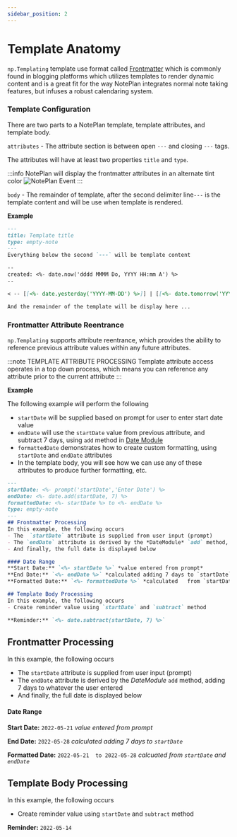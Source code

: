```yaml
---
sidebar_position: 2
---
```


# Template Anatomy
`np.Templating` template use format called [Frontmatter](https://jekyllrb.com/docs/front-matter/) which is commonly found in blogging platforms which utilizes templates to render dynamic content and is a great fit for the way NotePlan integrates normal note taking features, but infuses a robust calendaring system.

### Template Configuration
There are two parts to a NotePlan template, template attributes, and template body.

`attributes` - The attribute section is between open `---` and closing `---` tags.

The attributes will have at least two properties `title` and `type`.

:::info
NotePlan will display the frontmatter attributes in an alternate tint color
![NotePlan Event](/img/noteplan-default-template.png)
:::

`body` - The remainder of template, after the second delimiter line`---` is the template content and will be use when template is rendered.

**Example**

```markdown
---
title: Template title
type: empty-note
---
Everything below the second `---` will be template content

--
created: <%- date.now('dddd MMMM Do, YYYY HH:mm A') %>
--

< -- [[<%- date.yesterday('YYYY-MM-DD') %>]] | [[<%- date.tomorrow('YYYY-MM-DD') %>]] -- >

And the remainder of the template will be display here ...
```

### Frontmatter Attribute Reentrance
`np.Templating` supports attribute reentrance, which provides the ability to reference previous attribute values within any future attributes.

:::note TEMPLATE ATTRIBUTE PROCESSING
Template attribute access operates in a top down process, which means you can reference any attribute prior to the current attribute
:::

**Example**

The following example will perform the following

- `startDate` will be supplied based on prompt for user to enter start date value
- `endDate` will use the `startDate` value from previous attribute, and subtract 7 days, using `add` method in [Date Module](/docs/templating-modules/date-module)
- `formattedDate` demonstrates how to create custom formatting, using `startDate` and `endDate` attributes
- In the template body, you will see how we can use any of these attributes to produce further formatting, etc.





<Tabs>
  <TabItem value="template" label="Template" default>

```markdown
---
startDate: <%- prompt('startDate','Enter Date') %>
endDate: <%- date.add(startDate, 7) %>
formattedDate: <%- startDate %> to <%- endDate %>
type: empty-note
---
## Frontmatter Processing
In this example, the following occurs
- The  `startDate` attribute is supplied from user input (prompt)
- The `endDate` attribute is derived by the *DateModule* `add` method, adding 7 days to whatever the user entered
- And finally, the full date is displayed below

#### Date Range
**Start Date:** `<%- startDate %>` *value entered from prompt*
**End Date:** `<%- endDate %>` *calculated adding 7 days to `startDate`*
**Formatted Date:** `<%- formattedDate %>` *calculated	 from `startDate` and `endDate`*

## Template Body Processing
In this example, the following occurs
- Create reminder value using `startDate` and `subtract` method

**Reminder:** `<%- date.subtract(startDate, 7) %>`
```

  </TabItem>
  <TabItem value="output" label="Output">

## Frontmatter Processing
In this example, the following occurs
- The  `startDate` attribute is supplied from user input (prompt)
- The `endDate` attribute is derived by the *DateModule* `add` method, adding 7 days to whatever the user entered
- And finally, the full date is displayed below

#### Date Range
**Start Date:** `2022-05-21` *value entered from prompt*

**End Date:** `2022-05-28` *calculated adding 7 days to `startDate`*

**Formatted Date:** `2022-05-21  to 2022-05-28` *calcuated from `startDate` and `endDate`*

## Template Body Processing
In this example, the following occurs
- Create reminder value using `startDate` and `subtract` method

**Reminder:** `2022-05-14`

  </TabItem>

</Tabs>

